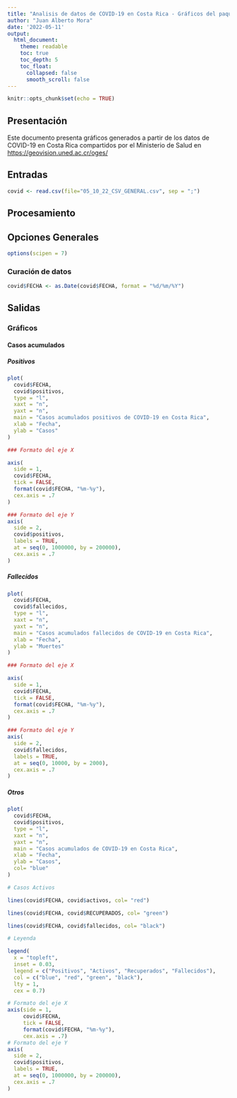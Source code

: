 ---
title: "Analisis de datos de COVID-19 en Costa Rica - Gráficos del paquete base"
author: "Juan Alberto Mora"
date: '2022-05-11'
output:
  html_document:
    theme: readable    
    toc: true
    toc_depth: 5
    toc_float:
      collapsed: false
      smooth_scroll: false
---

```{r setup, include=FALSE}
knitr::opts_chunk$set(echo = TRUE)
```

## Presentación

Este documento presenta gráficos generados a partir de los datos de COVID-19 en Costa Rica compartidos por el Ministerio de Salud en <https://geovision.uned.ac.cr/oges/>

## Entradas

```{r carga-datos}
covid <- read.csv(file="05_10_22_CSV_GENERAL.csv", sep = ";")
```

## Procesamiento

## Opciones Generales

```{r ociones-generales}
options(scipen = 7)
```


### Curación de datos
```{r conversión-fecha}
covid$FECHA <- as.Date(covid$FECHA, format = "%d/%m/%Y")
```

## Salidas

### Gráficos

#### Casos acumulados

##### Positivos

```{r casos-positivos-acumulados}
plot(
  covid$FECHA,
  covid$positivos,
  type = "l",
  xaxt = "n",
  yaxt = "n",
  main = "Casos acumulados positivos de COVID-19 en Costa Rica",
  xlab = "Fecha",
  ylab = "Casos"
)

### Formato del eje X

axis(
  side = 1,
  covid$FECHA,
  tick = FALSE,
  format(covid$FECHA, "%m-%y"),
  cex.axis = .7
)

### Formato del eje Y
axis(
  side = 2,
  covid$positivos,
  labels = TRUE,  
  at = seq(0, 1000000, by = 200000),
  cex.axis = .7
)
```

##### Fallecidos

```{r casos-Fallecidos-acumulados}
plot(
  covid$FECHA,
  covid$fallecidos,
  type = "l",
  xaxt = "n",
  yaxt = "n",
  main = "Casos acumulados fallecidos de COVID-19 en Costa Rica",
  xlab = "Fecha",
  ylab = "Muertes"
)

### Formato del eje X

axis(
  side = 1,
  covid$FECHA,
  tick = FALSE,
  format(covid$FECHA, "%m-%y"),
  cex.axis = .7
)

### Formato del eje Y
axis(
  side = 2,
  covid$fallecidos,
  labels = TRUE,  
  at = seq(0, 10000, by = 2000),
  cex.axis = .7
)
```

##### Otros

```{r casos_otros_acumulados}
plot(
  covid$FECHA,
  covid$positivos,
  type = "l",
  xaxt = "n",
  yaxt = "n",
  main = "Casos acumulados de COVID-19 en Costa Rica",
  xlab = "Fecha",
  ylab = "Casos",
  col= "blue"
)

# Casos Activos

lines(covid$FECHA, covid$activos, col= "red")

lines(covid$FECHA, covid$RECUPERADOS, col= "green")

lines(covid$FECHA, covid$fallecidos, col= "black")

# Leyenda

legend(
  x = "topleft",
  inset = 0.03,
  legend = c("Positivos", "Activos", "Recuperados", "Fallecidos"),
  col = c("blue", "red", "green", "black"),
  lty = 1,
  cex = 0.7)

# Formato del eje X
axis(side = 1,
     covid$FECHA,
     tick = FALSE,
     format(covid$FECHA, "%m-%y"),
     cex.axis = .7)
# Formato del eje Y
axis(
  side = 2,
  covid$positivos,
  labels = TRUE,  
  at = seq(0, 1000000, by = 200000),
  cex.axis = .7
)
```


